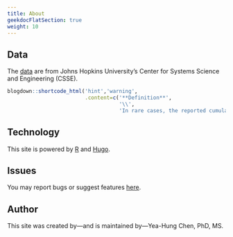 ```yaml
---
title: About
geekdocFlatSection: true
weight: 10
---
```


## Data

The [data](https://github.com/CSSEGISandData/COVID-19) are from Johns Hopkins University's Center for Systems Science and Engineering (CSSE). 

```r
blogdown::shortcode_html('hint','warning',
                         .content=c('**Definition**',
                                    '\\',
                                    'In rare cases, the reported cumulative count declines. In such cases, we define the noncumulative count to be 0.'))
```

## Technology

This site is powered by [R](https://r-project.org/) and [Hugo](https://gohugo.io).

## Issues

You may report bugs or suggest features [here](https://github.com/yea-hung/covid-19/issues).

## Author

This site was created by---and is maintained by---Yea-Hung Chen, PhD, MS.